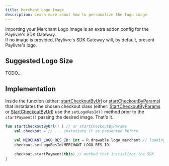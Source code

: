 ```yaml
---
title: Merchant Logo Image
description: Learn more about how to personalize the logo image.
---
```


Importing your Merchant Logo Image is an extra addon config for the Paylivre's SDK Gateway. <br/>
If no image is provided, Paylivre's SDK Gateway will, by default, present Paylivre's logo.

## Suggested Logo Size

TODO...

## Implementation

Inside the function (either: [startCheckoutByUrl](/android/start-checkout-by-params) or [startCheckoutByParams](/android/start-checkout-by-url)) that instatiates the chosen checkout class
(either: [StartCheckoutByParams](/android/start-checkout-by-params) or [StartCheckoutByUrl](/android/start-checkout-by-url))
use the `setLogoResId()` method prior to the `startPayment()` passing the desired image. That's it.

```kotlin title=./java/MainActivity.kt lineNumbers=true highlight={4-5}
fun startCheckoutByUrl() { // or startCheckoutByParams
    val checkout = // ... instatiate it as presented before

    val MERCHANT_LOGO_RES_ID: Int = R.drawable.logo_merchant // loading from a given file
    checkout.setLogoResId(MERCHANT_LOGO_RES_ID)

    checkout.startPayment(this) // method that initializes the SDK
}

```
